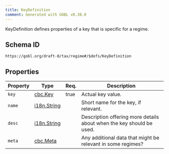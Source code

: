```yaml
---
title: KeyDefinition
comment: Generated with GOBL v0.38.0
---
```


KeyDefinition defines properties of a key that is specific for a regime.

## Schema ID

`https://gobl.org/draft-0/tax/regime#/$defs/KeyDefinition`

## Properties

| Property | Type                                | Req. | Description                                                          |
|----------|-------------------------------------|------|----------------------------------------------------------------------|
| `key`    | [cbc.Key](/draft-0/cbc/key)         | true | Actual key value.                                                    |
| `name`   | [i18n.String](/draft-0/i18n/string) |      | Short name for the key, if relevant.                                 |
| `desc`   | [i18n.String](/draft-0/i18n/string) |      | Description offering more details about when the key should be used. |
| `meta`   | [cbc.Meta](/draft-0/cbc/meta)       |      | Any additional data that might be relevant in some regimes?          |

